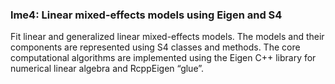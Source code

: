 ### lme4: Linear mixed-effects models using Eigen and S4

Fit linear and generalized linear mixed-effects models. 
The models and their components are represented using S4 classes and methods. 
The core computational algorithms are implemented using the Eigen C++ library for numerical linear algebra and RcppEigen "glue".

